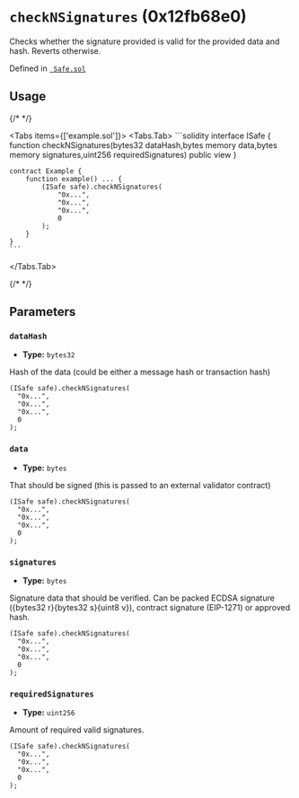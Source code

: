 



# `checkNSignatures` (0x12fb68e0)



Checks whether the signature provided is valid for the provided data and hash. Reverts otherwise.

<ReentrancyCallout />




Defined in [` Safe.sol`](https://github.com/safe-global/safe-smart-account/tree/v1.4.1/contracts/Safe.sol#L274)


## Usage

{/* <!-- vale off --> */}

<Tabs items={['example.sol']}>
  <Tabs.Tab>
    ```solidity
    interface ISafe {
        function checkNSignatures(bytes32 dataHash,bytes memory data,bytes memory signatures,uint256 requiredSignatures) public view
    }

    contract Example {
        function example() ... {
            (ISafe safe).checkNSignatures(
                "0x...",
                "0x...",
                "0x...",
                0
            );
        }
    }
    ```
  </Tabs.Tab>
</Tabs>

{/* <!-- vale on --> */}



## Parameters

### `dataHash`

  - **Type:** `bytes32`

  Hash of the data (could be either a message hash or transaction hash)

  ```solidity focus=2
  (ISafe safe).checkNSignatures(
    "0x...",
    "0x...",
    "0x...",
    0
  );
  ```


### `data`

  - **Type:** `bytes`

  That should be signed (this is passed to an external validator contract)

  ```solidity focus=3
  (ISafe safe).checkNSignatures(
    "0x...",
    "0x...",
    "0x...",
    0
  );
  ```


### `signatures`

  - **Type:** `bytes`

  Signature data that should be verified. Can be packed ECDSA signature (\{bytes32 r\}\{bytes32 s\}\{uint8 v\}), contract signature (EIP-1271) or approved hash.

  ```solidity focus=4
  (ISafe safe).checkNSignatures(
    "0x...",
    "0x...",
    "0x...",
    0
  );
  ```


### `requiredSignatures`

  - **Type:** `uint256`

  Amount of required valid signatures.

  ```solidity focus=5
  (ISafe safe).checkNSignatures(
    "0x...",
    "0x...",
    "0x...",
    0
  );
  ```





